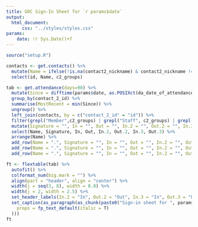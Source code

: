 ```yaml
---
title: GOC Sign-In Sheet for `r params$date`
output:
  html_document:
      css: "../styles/styles.css"
params:
    date: !r Sys.Date()+7
---
```


```r
source("setup.R")
```
```r
contacts <- get.contacts() %>%
  mutate(Name = ifelse(!is.na(contact2_nickname) & contact2_nickname != "",paste0(last_name, ", ", first_name, ' "', contact2_nickname, '"'),paste(last_name, first_name, sep = ", "))) %>%
  select(id, Name, c2_groups)

tab <- get.attendance(days=90) %>%
  mutate(Since = difftime(params$date, as.POSIXct(da_date_of_attendance), unit = "days")) %>%
  group_by(contact_2_id) %>%
  summarise(MostRecent = min(Since)) %>%
  ungroup() %>%
  left_join(contacts, by = c("contact_2_id" = "id")) %>%
  filter(grepl("Member",c2_groups) | grepl("Staff", c2_groups) | grepl("Volunteer", c2_groups)) %>%
  mutate(Signature = "", In = "", Out = "", In.2 = "", Out.2 = "", In.3 = "", Out.3 = "") %>%
  select(Name, Signature, In, Out, In.2, Out.2, In.3, Out.3) %>%
  arrange(Name) %>%
  add_row(Name = ".", Signature = "", In = "", Out = "", In.2 = "", Out.2 = "", In.3 = "", Out.3 = "") %>%
  add_row(Name = ".", Signature = "", In = "", Out = "", In.2 = "", Out.2 = "", In.3 = "", Out.3 = "") %>%
  add_row(Name = ".", Signature = "", In = "", Out = "", In.2 = "", Out.2 = "", In.3 = "", Out.3 = "")

ft <- flextable(tab) %>%
  autofit() %>%
  colformat_num(big.mark = "") %>%
  align(part = "header", align = "center") %>%
  width(j = seq(3, 8), width = 0.8) %>%
  width(j = 2, width = 2.5) %>%
  set_header_labels(In.2 = "In", Out.2 = "Out", In.3 = "In", Out.3 = "Out") %>%
  set_caption(as_paragraph(as_chunk(paste0("Sign-in sheet for ", params$date),
    props = fp_text_default(italic = T)
  )))
ft
```
